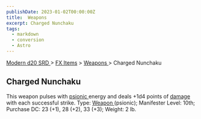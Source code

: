 ```yaml
---
publishDate: 2023-01-02T00:00:00Z
title:  Weapons 
excerpt: Charged Nunchaku
tags:
  - markdown
  - conversion
  - Astro
---
```


[ Modern d20 SRD ](/#modernD20) > [ FX Items](modern-d20-srd-fx-items-index) > [ Weapons ](modern-d20-srd-fx-items-weapons) > Charged Nunchaku

##  Charged Nunchaku

This weapon pulses with [ psionic ](modern-d20-srd-psionics-index) energy and
deals +1d4 points of [ damage ](modern-d20-srd-combat-damage) with each
successful strike. Type: [ Weapon ](modern-d20-srd-fx-items-weapons)
(psionic); Manifester Level: 10th; Purchase DC: 23 (+1), 28 (+2), 33 (+3);
Weight: 2 lb.


